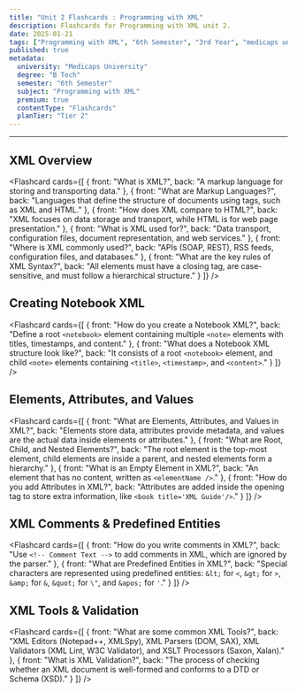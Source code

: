 ```yaml
---
title: "Unit 2 Flashcards : Programming with XML"
description: Flashcards for Programming with XML unit 2.
date: 2025-01-21
tags: ["Programming with XML", "6th Semester", "3rd Year", "medicaps university", "Flashcards"]
published: true
metadata:
  university: "Medicaps University"
  degree: "B Tech"
  semester: "6th Semester"
  subject: "Programming with XML"
  premium: true
  contentType: "Flashcards"
  planTier: "Tier 2"
---
```


---
  ## XML Overview
  <Flashcard
    cards={[
      { 
          front: "What is XML?", 
          back: "A markup language for storing and transporting data."
      },
      { 
          front: "What are Markup Languages?", 
          back: "Languages that define the structure of documents using tags, such as XML and HTML."
      },
      { 
          front: "How does XML compare to HTML?", 
          back: "XML focuses on data storage and transport, while HTML is for web page presentation."
      },
      { 
          front: "What is XML used for?", 
          back: "Data transport, configuration files, document representation, and web services."
      },
      { 
          front: "Where is XML commonly used?", 
          back: "APIs (SOAP, REST), RSS feeds, configuration files, and databases."
      },
      { 
          front: "What are the key rules of XML Syntax?", 
          back: "All elements must have a closing tag, are case-sensitive, and must follow a hierarchical structure."
      }
    ]}
  />

  ## Creating Notebook XML
  <Flashcard
    cards={[
      { 
          front: "How do you create a Notebook XML?", 
          back: "Define a root `<notebook>` element containing multiple `<note>` elements with titles, timestamps, and content."
      },
      { 
          front: "What does a Notebook XML structure look like?", 
          back: "It consists of a root `<notebook>` element, and child `<note>` elements containing `<title>`, `<timestamp>`, and `<content>`."
      }
    ]}
  />

  ## Elements, Attributes, and Values
  <Flashcard
    cards={[
      { 
          front: "What are Elements, Attributes, and Values in XML?", 
          back: "Elements store data, attributes provide metadata, and values are the actual data inside elements or attributes."
      },
      { 
          front: "What are Root, Child, and Nested Elements?", 
          back: "The root element is the top-most element, child elements are inside a parent, and nested elements form a hierarchy."
      },
      { 
          front: "What is an Empty Element in XML?", 
          back: "An element that has no content, written as `<elementName />`."
      },
      { 
          front: "How do you add Attributes in XML?", 
          back: "Attributes are added inside the opening tag to store extra information, like `<book title='XML Guide'/>`."
      }
    ]}
  />

  ## XML Comments & Predefined Entities
  <Flashcard
    cards={[
      { 
          front: "How do you write comments in XML?", 
          back: "Use `<!-- Comment Text -->` to add comments in XML, which are ignored by the parser."
      },
      { 
          front: "What are Predefined Entities in XML?", 
          back: "Special characters are represented using predefined entities: `&lt;` for `<`, `&gt;` for `>`, `&amp;` for `&`, `&quot;` for `\"`, and `&apos;` for `'`."
      }
    ]}
  />

  ## XML Tools & Validation
  <Flashcard
    cards={[
      { 
          front: "What are some common XML Tools?", 
          back: "XML Editors (Notepad++, XMLSpy), XML Parsers (DOM, SAX), XML Validators (XML Lint, W3C Validator), and XSLT Processors (Saxon, Xalan)."
      },
      { 
          front: "What is XML Validation?", 
          back: "The process of checking whether an XML document is well-formed and conforms to a DTD or Schema (XSD)."
      }
    ]}
  />

